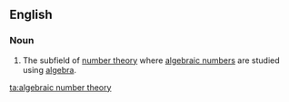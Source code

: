 ==English==

===Noun===
{{en-noun|-|head=[[algebraic number]] [[theory]]}}
# {{context|mathematics}} The subfield of [[number theory]] where [[algebraic number]]s are studied using [[algebra]].

[[ta:algebraic number theory]]